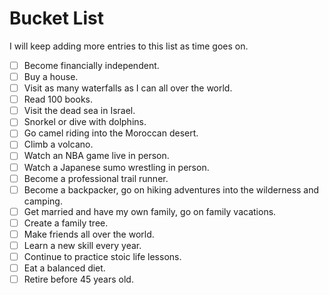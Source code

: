 # Bucket List
I will keep adding more entries to this list as time goes on.

- [ ] Become financially independent.
- [ ] Buy a house.
- [ ] Visit as many waterfalls as I can all over the world.
- [ ] Read 100 books.
- [ ] Visit the dead sea in Israel.
- [ ] Snorkel or dive with dolphins.
- [ ] Go camel riding into the Moroccan desert.
- [ ] Climb a volcano.
- [ ] Watch an NBA game live in person.
- [ ] Watch a Japanese sumo wrestling in person.
- [ ] Become a professional trail runner.
- [ ] Become a backpacker, go on hiking adventures into the wilderness and camping.
- [ ] Get married and have my own family, go on family vacations.
- [ ] Create a family tree.
- [ ] Make friends all over the world.
- [ ] Learn a new skill every year.
- [ ] Continue to practice stoic life lessons.
- [ ] Eat a balanced diet.
- [ ] Retire before 45 years old.
